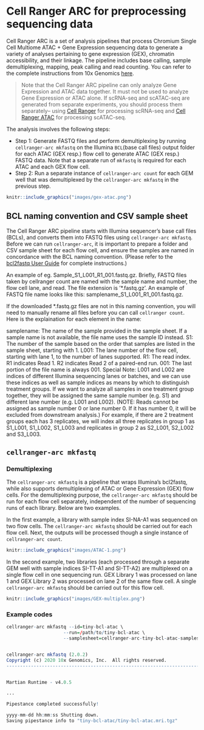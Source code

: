 # Cell Ranger ARC for preprocessing sequencing data {#cellranger_arc}

Cell Ranger ARC is a set of analysis pipelines that process Chromium Single Cell Multiome ATAC + Gene Expression sequencing data to generate a variety of analyses pertaining to gene expression (GEX), chromatin accessibility, and their linkage. The pipeline includes base calling, sample demultiplexing, mapping, peak calling and read counting. You can refer to the complete instructions from 10x Genomics [here](https://www.10xgenomics.com/support/software/cell-ranger-arc/latest/analysis/running-pipelines/single-library-analysis).

> Note that the Cell Ranger ARC pipeline can only analyze Gene Expression and ATAC data together. It must not be used to analyze Gene Expression or ATAC alone. If scRNA-seq and scATAC-seq are generated from separate experiments, you should process them separately-- using [Cell Ranger](https://www.10xgenomics.com/support/software/cell-ranger/latest) for processing scRNA-seq and [Cell Ranger ATAC](https://support.10xgenomics.com/single-cell-atac/software/overview/welcome) for processing scATAC-seq.

The analysis involves the following steps:

* Step 1: Generate FASTQ files and perform demultiplexing by running `cellranger-arc mkfastq` on the Illumina `BCL`(base call files) output folder for each ATAC (GEX resp.) flow cell to generate ATAC (GEX resp.) FASTQ data. Note that a separate run of `mkfastq` is required for each ATAC and each GEX flow cell. \
* Step 2: Run a separate instance of `cellranger-arc count` for each GEM well that was demultiplexed by the `cellranger-arc mkfastq` in the previous step.

```r
knitr::include_graphics("images/gex-atac.png")
```

## BCL naming convention and CSV sample sheet

The Cell Ranger ARC pipeline starts with Illumina sequencer's base call files (BCLs), and converts them into FASTQ files using `cellranger-arc mkfastq`. Before we can run `cellranger-arc`, it is important to prepare a folder and CSV sample sheet for each flow cell, and ensure the samples are named in concordance with the BCL naming convention. (Please refer to the [bcl2fastq User Guide](https://support.illumina.com/content/dam/illumina-support/documents/documentation/software_documentation/bcl2fastq/bcl2fastq2-v2-20-software-guide-15051736-03.pdf) for complete instructions.)

An example of  eg. Sample_S1_L001_R1_001.fastq.gz. Briefly, FASTQ files taken by cellranger count are named with the sample name and number, the flow cell lane, and read. The file extension is '*.fastq.gz'. An example of FASTQ file name looks like this: samplename_S1_L001_R1_001.fastq.gz.

If the downloaded *.fastq.gz files are not in this naming convention, you will need to manually rename all files before you can call `cellranger count`.
Here is the explaination for each element in the name:

samplename: The name of the sample provided in the sample sheet. If a sample name is not available, the file name uses the sample ID instead.
S1: The number of the sample based on the order that samples are listed in the sample sheet, starting with 1.
L001: The lane number of the flow cell, starting with lane 1, to the number of lanes supported.
R1: The read index. R1 indicates Read 1. R2 indicates Read 2 of a paired-end run.
001: The last portion of the file name is always 001.
Special Note: L001 and L002 are indices of different Illumina sequencing lanes or batches, and we can use these indices as well as sample indices as means by which to distinguish treatment groups. If we want to analyze all samples in one treatment group together, they will be assigned the same sample number (e.g. S1) and different lane number (e.g. L001 and L002). (NOTE: Reads cannot be assigned as sample number 0 or lane number 0. If it has number 0, it will be excluded from downstream analysis.) For example, if there are 2 treatment groups each has 3 replicates, we will index all three replicates in group 1 as S1_L001, S1_L002, S1_L003 and replicates in group 2 as S2_L001, S2_L002 and S3_L003.



## `cellranger-arc mkfastq`

### Demultiplexing
The `cellranger-arc mkfastq` is a pipeline that wraps Illumina's bcl2fastq, while also supports demultiplexing of ATAC or Gene Expression (GEX) flow cells. For the demultiplexing purpose, the `cellranger-arc mkfastq` should be run for each flow cell separately, independent of the number of sequencing runs of each library. Below are two examples. 

In the first example, a library with sample index SI-NA-A1 was sequenced on two flow cells. The `cellranger-arc mkfastq` should be carried out for each flow cell. Next, the outputs will be processed though a single instance of `cellranger-arc count`.
```r
knitr::include_graphics("images/ATAC-1.png")
```

In the second example, two libraries (each processed through a separate GEM well with sample indices SI-TT-A1 and SI-TT-A2) are multiplexed on a single flow cell in one sequencing run. GEX Library 1 was processed on lane 1 and GEX Library 2 was processed on lane 2 of the same flow cell. A single `cellranger-arc mkfastq` should be carried out for this flow cell. 

```r
knitr::include_graphics("images/GEX-multiplex.png")
```


### Example codes

```r
cellranger-arc mkfastq --id=tiny-bcl-atac \
                     --run=/path/to/tiny-bcl-atac \
                     --samplesheet=cellranger-arc-tiny-bcl-atac-samplesheet-1.0.0.csv


cellranger-arc mkfastq (2.0.2)
Copyright (c) 2020 10x Genomics, Inc.  All rights reserved.
-------------------------------------------------------------------------------


Martian Runtime - v4.0.5

...

Pipestance completed successfully!

yyyy-mm-dd hh:mm:ss Shutting down.
Saving pipestance info to "tiny-bcl-atac/tiny-bcl-atac.mri.tgz"

```






